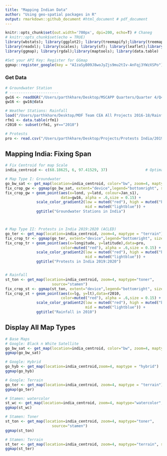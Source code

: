 ```yaml
---
title: "Mapping Indian Data"
author: "Using geo-spatial packages in R"
output: rmarkdown::github_document #html_document # pdf_document
---
```


```r
knitr::opts_chunk$set(out.width='700px', dpi=200, echo=T) # Chaneg
# knitr::opts_chunk$set(echo = TRUE)
library(wbstats); library(ggplot2); library(treemapify);library(treemap)
library(readxl); library(scales); library(sf); library(leaflet);library(colorspace)
library(ggmap); library(rgdal);library(maptools); library(data.table)

#Set your API Key: Register for GGmap
ggmap::register_google(key = "AIzaSyB09J8woJyZjs9mu2tIv-AnFqj3YWzXSPo")
```

### Get Data
```r
# Groundwater Station
# ----------------------
gw16 <- readOGR("/Users/parthkhare/Desktop/MSCAPP Quarters/Quarter 4/Q4 Hydropolitics/Seminal Paper/India groundwater/Ind2016_gw_sites.shp")
gw16 <- gw16@data

# Weather Stations: Rainfall
load("/Users/parthkhare/Desktop/MOF Team CEA All Projects 2016-18/Rainfall Index/Data/Processed/District from source_Nov/Station Inside India/Rfall_30Nov.RData")
rfm1 <- data.table(rfm1)
r2010 <- subset(rfm1, yr=="2010")

# Protests
pro <- read.csv("/Users/parthkhare/Desktop/Projects/Protests India/2019-06-01-2020-01-31-India.csv")
```


## Mapping India: Fixing Span
```r
# Fix Centroid for map Scale
india_centroid <- c(68.18625, 6, 97.41529, 37)                 # Optimal

# Map Type I: Groundwater
go_bw_sat <- get_map(location=india_centroid, color="bw", zoom=4, maptype="satellite")
fix_crop_gw <- ggmap(go_bw_sat, extent="device",legend="bottomright", size=c(500,600))
fix_crop_gw + geom_point(aes(x=lond, y=latd, colour=Jan_s1), 
                         data=gw16, alpha = .6,size = 0.15) +
              scale_color_gradient2(low = muted("red"), high = muted("blue"), 
                                    mid = muted("lightblue")) +
              ggtitle("Groundwater Stations in India")



# Map Type II: Protests in India 2019:2020 (ACLED)
go_ter <- get_map(location=india_centroid, zoom=4, maptype = "terrain")
fix_crop_tr <- ggmap(go_ter, extent="device",legend="bottomright", size=c(500,600))
fix_crop_tr + geom_point(aes(x=longitude, y=latitude),data=pro, 
                         color=muted("red"), alpha = .6,size = 0.15) +
              scale_color_gradient2(low = muted("red"), high = muted("blue"), 
                                    mid = muted("lightblue")) +
              ggtitle("Protests in India 2019:2020")


# Rainfall
st_ton <- get_map(location=india_centroid, zoom=4, maptype="toner", 
                     source="stamen")
fix_crop_st <- ggmap(st_ton, extent="device",legend="bottomright", size=c(500,600))
fix_crop_st + geom_point(aes(x=lg, y=lt),data=r2010, 
                         color=muted("red"), alpha = .6,size = 0.15) +
              scale_color_gradient2(low = muted("red"), high = muted("blue"), 
                                    mid = muted("lightblue")) +
              ggtitle("Rainfall in 2010")

```


## Display All Map Types
```r
# Base Maps
# Google: Black n White Satellite
go_bw_sat <- get_map(location=india_centroid, color="bw", zoom=4, maptype="satellite")
ggmap(go_bw_sat)

# Google: Hybrid
go_hyb <- get_map(location=india_centroid,zoom=4, maptype = "hybrid")
ggmap(go_hyb)

# Google: Terrain
go_ter <- get_map(location=india_centroid, zoom=4, maptype = "terrain")
ggmap(go_ter)

# Stamen: watercolor
st_wc <- get_map(location=india_centroid, zoom=4, maptype="watercolor",source="stamen")
ggmap(st_wc)

# Stamen: Toner
st_ton <- get_map(location=india_centroid, zoom=4, maptype="toner", 
                     source="stamen")
ggmap(st_ton)

# Stamen: Terrain
st_ter <- get_map(location=india_centroid, zoom=4, maptype="terrain", source="stamen")
ggmap(st_ter)
```

<!-- ## Demographic Dividend: 2017-18 -->
<!-- Youth Population from Atlas of Human Settlements [Gridded Population of India (GHSL)] -->
<!-- ```{r, echo=F, message=F} -->
<!-- var <- 'ypop' -->
<!-- qpal <- colorQuantile("RdYlBu", domain = sr$var, n = 4) -->

<!-- leaflet(sr) %>% -->
<!--   addProviderTiles(providers$CartoDB.DarkMatter) %>% -->
<!--   addPolygons(color = "#B0B0B0", weight = 1, smoothFactor = 0.5, -->
<!--               opacity = 0.2, fillOpacity = 0.8, -->
<!--               fillColor = ~qpal(get(var)), -->
<!--               highlightOptions = highlightOptions(color = "white", weight = 2, -->
<!--                                                    bringToFront = TRUE)) %>% -->
<!--    addLegend("bottomright", pal = qpal, values = ~get(var), -->
<!--             opacity = 0.3, title = "Applicants") -->
<!-- ``` -->

